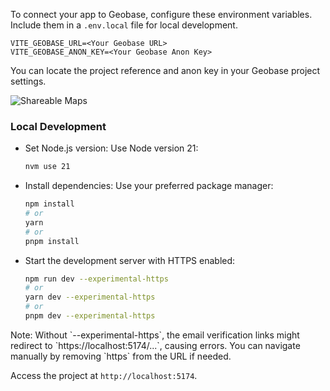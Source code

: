 


To connect your app to Geobase, configure these environment variables. Include them in a `.env.local` file for local development.

```env
VITE_GEOBASE_URL=<Your Geobase URL>
VITE_GEOBASE_ANON_KEY=<Your Geobase Anon Key>
```

You can locate the project reference and anon key in your Geobase project settings.

![Shareable Maps](https://d2w9rnfcy7mm78.cloudfront.net/31914170/original_ef57a92228a6a65472ebd2dfb766a8d7.png?1730636735?bc=0)

### Local Development

- Set Node.js version: Use Node version 21:
  ```bash
  nvm use 21
  ```
- Install dependencies: Use your preferred package manager:
  ```bash
  npm install
  # or
  yarn
  # or
  pnpm install
  ```
- Start the development server with HTTPS enabled:
  ```bash
  npm run dev --experimental-https
  # or
  yarn dev --experimental-https
  # or
  pnpm dev --experimental-https
  ```

<Callout type="info" emoji="ℹ️">
  Note: Without `--experimental-https`, the email verification links might redirect to `https://localhost:5174/...`, causing errors. You can navigate manually by removing `https` from the URL if needed.
</Callout>

Access the project at `http://localhost:5174`.

